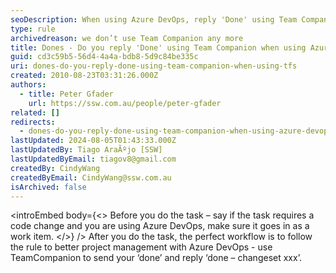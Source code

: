 ```yaml
---
seoDescription: When using Azure DevOps, reply 'Done' using Team Companion after completing a task that requires code changes.
type: rule
archivedreason: we don’t use Team Companion any more
title: Dones - Do you reply 'Done' using Team Companion when using Azure DevOps?
guid: cd3c59b5-56d4-4a4a-bdb8-5d9c84be335c
uri: dones-do-you-reply-done-using-team-companion-when-using-tfs
created: 2010-08-23T03:31:26.000Z
authors:
  - title: Peter Gfader
    url: https://ssw.com.au/people/peter-gfader
related: []
redirects:
  - dones-do-you-reply-done-using-team-companion-when-using-azure-devops
lastUpdated: 2024-08-05T01:43:33.000Z
lastUpdatedBy: Tiago AraÃºjo [SSW]
lastUpdatedByEmail: tiagov8@gmail.com
createdBy: CindyWang
createdByEmail: CindyWang@ssw.com.au
isArchived: false
---
```


<introEmbed
  body={<>
Before you do the task – say if the task requires a code change and you are using Azure DevOps, make sure it goes in as a work item.
  </>}
/>
After you do the task, the perfect workflow is to follow the rule to better project management with Azure DevOps - use TeamCompanion to send your ‘done’ and reply ‘done – changeset xxx’.
